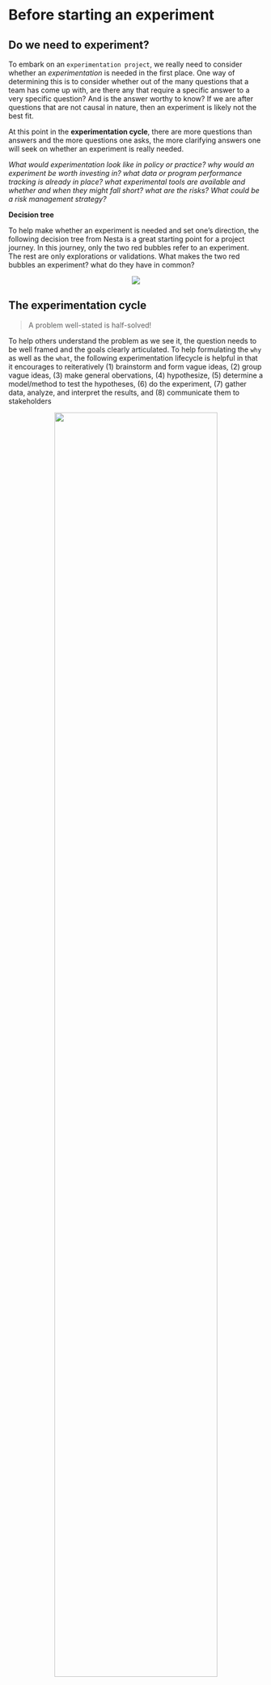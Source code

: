 # Before starting an experiment

## Do we need to experiment? 

To embark on an `experimentation project`, we really need to consider whether an _experimentation_ is needed in the first place. One way of determining this is to consider whether out of the many questions that a team has come up with, are there any that require a specific answer to a very specific question? And is the answer worthy to know? If we are after questions that are not causal in nature, then an experiment is likely not the best fit.

At this point in the **experimentation cycle**, there are more questions than answers and the more questions one asks, the more clarifying answers one will seek on whether an experiment is really needed. 

_What would experimentation look like in policy or practice? why would an experiment be worth investing in? what data or program performance tracking is already in place? what experimental tools are available and whether and when they might fall short? what are the risks? What could be a risk management strategy?_

**Decision tree** 

To help make whether an experiment is needed and set one's direction, the following decision tree from Nesta is a great starting point for a project journey. In this journey, only the two red bubbles refer to an experiment. The rest are only explorations or validations. 
What makes the two red bubbles an experiment? what do they have in common? 

<center>
![](fig/decision_tree.jpeg)
</center>


## The experimentation cycle

> A problem well-stated is half-solved!

To help others understand the problem as we see it, the question needs to be well framed and the goals clearly articulated. To help formulating the `why` as well as the `what`, the following experimentation lifecycle is helpful in that it encourages to reiteratively (1) brainstorm and form vague ideas, (2) group vague ideas, (3) make general obervations, (4) hypothesize, (5) determine a model/method to test the hypotheses, (6) do the experiment, (7) gather data, analyze, and interpret the results, and (8) communicate them to stakeholders


<center>
![](fig/experiment_lifecycle.png){width=80%}
</center>

This lifecycle presumes that we can:

- sketch out what information we need to collect (or already have) to get from a vague idea to the hypothesis stage for a planned project
- get invested in the problem before the solution nor in a particular result (any biases will work against us here)
- not get stuck in a fishing expedition (i.e. grouping ideas forever)
- understand the problem well enough to crisply articulate the goals, questions, and hypotheses before building metrics.
- select metrics that will help answer the questions. This can include system parameters, workload parameters, behaviours, etc. `“If all you have is a hammer, everything looks like a nail.” - Bernard Baruch`
- identify parameters that affect behaviour or observations and decide which parameters or interactions to study, or vary.

## What can go wrong?

> Don’t land your plane in forests, and don’t do experimental designs before you have considered its drawbacks

Every positive side comes with a negative one, and so no design is really perfect. This is not to discourage us. In a way, George Box's (British statistician) quote that "All models are wrong, but some are useful" applies to experimental designs as well. One single experimental desgin cannot be comprehensive and all-encompassing. Additionally, we cannot control for the many factors and behaviours that may affect a situation. 

Therefore, since all models are wrong, researchers should check the scope of applicability and limitations of their method/model. We should choose the designs that best answer a research question, and not try to tailor the research question to the method at hand. 

For instance, we may decide to base our tests on a set of observations derived from survey findings and not be aware that survey data can badly fail in several aspects: 
(1) people act differently when they realize they are under study. If asked about questions on sensitive topics (e.g., homosexuality, immigration, abortion, or Donald Trump), people understand there is a “standard” answer and so, they may hide their true feelings and give socially acceptable answers.
(2) having a representative sample is difficult and expensive. In social sciences, one of the basis of experiments is recognizing regional diversity (e.g. British Columbia is different from Ontario and Ontario is different from Quebec). This can affect the interpretation of our findings and their generalizability.
(3) determining the causal relations between two events is usually the goal of experimentation. However, direction of causal inference in social situations can be problematic. Traditional quantitative methods are particularly ill-designed for causal questions when the answer can go in either directions. A solution here is a carefully designed experiment with control groups

<center>
![](fig/positivity.jpg){width=80%}
</center>


Additionally, statistical models that are used to analyse collected data also work under assumptions. For example, a simple linear regression model requires four assumptions:

```
- E(y) = Xβ
- Independence
- Equal variance (σ²)
- Normality
```

Without checking these assumptions, we are using the wrong models and generating misguided insights or misinformation. Thus, relying on models can also have un-intended consequences.

<center>
![](fig/modeling_gonewrong.png){width=80%}
</center>


Another instance is not considering degrees of freedom, i.e.  measuring how much information we can get from the data: the more variables are included, the less information is left out but our data analysis models can run out of steam if there are too many variables (problem of big data).

To summarise, experiments can be 'dangerous' if we fall into the following pitfalls (not an exhastive list):

- Devise wrong metrics (i.e. metrics that don't answer the question at hand)
- Have no clear scope (i.e. what are the boundaries for the 'system under test')
- Omit assumptions and limitations of study
- Use unrepresentative metrics, have no comparison groups, or have cross-contamination
- Not recognize the experimental limitations
- Overlook significant parameters that affect the behaviour of a system
- Report average and not variability (fall for tricks of statistics or have no statistics!)
- Have no interpretation of what results mean or overgeneralizing conclusions
- Ingore errors and outliers
- Not consider the ethical issues and scenarios or have informed consent from participants


## It is not all bad

> Evidence-based policy making can be a political ideal 

Experimentation is not all bad news. Many breakthroughs and transformations on many fronts from medicine and technology to social changes for good have come about by a willingness to experiment. For example, the following:

<center>
![](fig/cellphone_evolution.png){width=80%}
</center>

There are also many pros to experimentation. For instance, experiments can result in a higher degree of internal validity. Through random assignment of a treatment condition, experimental designs allow us to examine the effect of one variable while keeping other conditions constant. Note that randomization is the key here because it ensures that the treatment and control groups are comparable. Any differences between the two groups can be attributed to the treatment. This is great to know and invest in as a business.

Experimentation can be good even without prior knowledge. This is because sometimes there may not be a theory or theories may fall short to start with. Since an experimentation can directly control how data is generated, the experimental approach can survive and thrive with no previous knowledge. For instance, with no prior knowledge, electoral researchers can carry out a field experiment to examine how different ways of contacting voters would affect the voting turnout.

Experimentation can help clarify mixed results. This is sometimes inherent in observations that are looking at similar phenomena with different measurements or with different data sources. Observational studies often generate mixed results and one way to validate or clarify the existing mixed result is to run an experiment. Again with the example of electoral politics, researchers can chose to run an experiment to detect how campaign spending affects the voters for the incumbent and the challengers differently.

<center>
![](fig/march4science.png){width=80%}
</center>



## Communication of intent to experiment

Given that we are considering the option to experiment, we need to have clear and open communications and collaborations with cross-functional teams. 

The aim is to get feedback from as many diverse people as possible. These conversations can not only help us decide which ideas to take forward, but also reiterate clear questions based on feedbacks, and eventually implement in an experimentation proposal. 

These conversations presumes that there is already an executive level buy-in in place and that stakeholders are invested in the experimentation process. This also assumes that a clear and thoughtful design and implementation plan exists before starting to communicate such that it can be communicated wholly and incrementally with the executives. This is not a tautology and hopefully drive the point that iteration, re-iteration, agility, and an open attitude are key qualities in the initial process.

Executive buy-in usually requires a thorough risk assessment and contingency plans more so in the public service space than in academic environments. Therefore, it is important that the executive is aware of the experimentation cycle which can also be thought of as the problem-solving process and endorses the method, approach, tests, and tools that generate evidence. Some, in fact, argue that experimentation is the creation of something new in the face of uncertainty and risk.

> It is noteworthy that the word “experimental” has come to mean “innovative” or “radical” rather than simply “untested”. Genuine experimentation is about committing to rigorous assessments and evaluation  of evidence, not just freewheeling “trying stuff out” or doing things differently and expecting to  succeed.

Therefore, even though a methodology is key to answering a specific question, the starting point is having a problem you are trying to resolve, preferrably with the social good in mind. The purpose of experimenting is to test key questions and assumptions using quick, low risk experiments. 

From the thousands of experiments conducted by Thomas Edison to create the first lightbulb, or the long-running field experiments by Gregor Mendel to examine genetic variability that today underpins modern agriculture concepts, through to trials in medicine,  carefully testing ideas in practice is a cornerstone of scientific and technological discovery.


## Experiments in the public sphere

Today, experiments are critical to sectors where innovation and optimisation are routine, such as web development, digital transformation, electrical vehicles, etc. This has caught on in business such that the largest financial institutions, retailers and restaurants are also running randomized experiments, along with companies like Google, Facebook, and Amazon running tens of thousands of experiments a year. A/B testing is now the standard means through which Silicon Valley improves its online products. However, in government experimentation remains relatively rare and a new field. 

A small but growing movement of policy experimenters are bringing fresh ideas on how to solve public problems. From crafting better services, to making the back-office of government more efficient, new methods and tools need to be used to develop and test policy. In fact, government must rigorously and systematically put policy to the test – or risk stagnation.

```
In the context of government agencies, experiments aim to evaluate a program, policy, 
or service and test an idea or innovation by investigating what difference it has 
made or will make for the people it is aiming to help. 

```

Like laboratory experiments, public sphere experiments also need a control group to test an innovation against “business-as-usual”. This doesn’t have to be a large trial like testing a drug and can be fast and flexible. In fact, the best experiments start small and as a prototype before they are extended. 

For example, the World Bank advocates for “nimble randomized control trials”. They funded nimble evaluations on how best to improve the take up of health insurance in Azerbaijan, expand the use of contraceptives in Burundi, and support teachers to deliver tailored education to children affected by war and displacement in Lebanon.


##  Summary: deciding to experiment
- Do you need to experiment? Why or why not?
- Find a behaviour, program, policy, or service to test 
- Try out of the box thinking to brainstorm, make observations
- Look for natural experiments
- Talk to experts and get feedback
- Think small and short term
- Start with a proof-of-concept question and hypothesis
- Keep it simple and try to test one thing at a time
- Measure everything that matters
- Have control and treatment groups when possible

